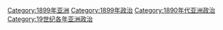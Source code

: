 [[Category:1899年亚洲|Category:1899年亚洲]]
[[Category:1899年政治|Category:1899年政治]]
[[Category:1890年代亚洲政治|Category:1890年代亚洲政治]]
[[Category:19世纪各年亚洲政治|Category:19世纪各年亚洲政治]]